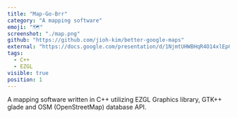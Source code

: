 ```yaml
---
title: "Map-Go-Brr"
category: "A mapping software"
emoji: "🗺️"
screenshot: "./map.png"
github: "https://github.com/jioh-kim/better-google-maps"
external: "https://docs.google.com/presentation/d/1NjmtUHWBHqR4O14xlEp0tizNLhyuXnvbxOg7oNvCxLk/edit?usp=sharing"
tags:
  - C++
  - EZGL
visible: true
position: 1
---
```


A mapping software written in C++ utilizing EZGL Graphics library, GTK++ glade and OSM (OpenStreetMap) database API.
